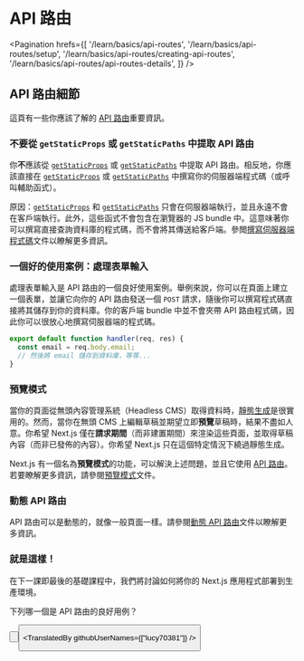 
# API 路由

<Pagination
  hrefs={[
    '/learn/basics/api-routes',
    '/learn/basics/api-routes/setup',
    '/learn/basics/api-routes/creating-api-routes',
    '/learn/basics/api-routes/api-routes-details',
  ]}
/>

## API 路由細節

這頁有一些你應該了解的 <a href="/docs/api-routes/introduction" target="_blank">API 路由</a>重要資訊。

### 不要從 `getStaticProps` 或 `getStaticPaths` 中提取 API 路由
你**不**應該從 <a href="/docs/basic-features/data-fetching/overview#getstaticprops-static-generation" class="link-code" target="_blank">`getStaticProps`</a> 或 <a href="/docs/basic-features/data-fetching/overview#getstaticpaths-static-generation" class="link-code" target="_blank">`getStaticPaths`</a> 中提取 API 路由。相反地，你應該直接在 <a href="/docs/basic-features/data-fetching/overview#getstaticprops-static-generation" class="link-code" target="_blank">`getStaticProps`</a> 或 <a href="/docs/basic-features/data-fetching/overview#getstaticpaths-static-generation" class="link-code" target="_blank">`getStaticPaths`</a> 中撰寫你的伺服器端程式碼（或呼叫輔助函式）。

原因：<a href="/docs/basic-features/data-fetching/overview#getstaticprops-static-generation" class="link-code" target="_blank">`getStaticProps`</a> 和 <a href="/docs/basic-features/data-fetching/overview#getstaticpaths-static-generation" class="link-code" target="_blank">`getStaticPaths`</a> 只會在伺服器端執行，並且永遠不會在客戶端執行。此外，這些函式不會包含在瀏覽器的 JS bundle 中。這意味著你可以撰寫直接查詢資料庫的程式碼，而不會將其傳送給客戶端。參閲<a href="/docs/basic-features/data-fetching/get-static-props#write-server-side-code-directly" target="_blank">撰寫伺服器端程式碼</a>文件以瞭解更多資訊。

### 一個好的使用案例：處理表單輸入

處理表單輸入是 API 路由的一個良好使用案例。舉例來說，你可以在頁面上建立一個表單，並讓它向你的 API 路由發送一個 `POST` 請求，隨後你可以撰寫程式碼直接將其儲存到你的資料庫。你的客戶端 bundle 中並不會夾帶 API 路由程式碼，因此你可以很放心地撰寫伺服器端的程式碼。

```js
export default function handler(req, res) {
  const email = req.body.email;
  // 然後將 email 儲存到資料庫，等等...
}
```

### 預覽模式

當你的頁面從無頭內容管理系統（Headless CMS）取得資料時，<a href="/docs/basic-features/pages#static-generation-recommended" target="_blank">靜態生成</a>是很實用的。然而，當你在無頭 CMS 上編輯草稿並期望立即**預覽**草稿時，結果不盡如人意。你希望 Next.js 僅在**請求期間**（而非建置期間）來渲染這些頁面，並取得草稿內容（而非已發佈的內容）。你希望 Next.js 只在這個特定情況下繞過靜態生成。

Next.js 有一個名為**預覽模式**的功能，可以解決上述問題，並且它使用 <a href="/docs/api-routes/introduction" target="_blank">API 路由</a>。若要瞭解更多資訊，請參閱<a href="/docs/advanced-features/preview-mode" target="_blank">預覽模式</a>文件。

### 動態 API 路由
API 路由可以是動態的，就像一般頁面一樣。請參閱<a href="/docs/api-routes/dynamic-api-routes" target="_blank">動態 API 路由</a>文件以瞭解更多資訊。

### 就是這樣！
在下一課即最後的基礎課程中，我們將討論如何將你的 Next.js 應用程式部署到生產環境。

<Quiz>
  <QuizHeading type={QuizType.quickReview}>
    下列哪一個是 API 路由的良好用例？
  </QuizHeading>
  <QuizOptionGroup>
    <QuizOption text="將傳入的資料儲存到資料庫" />
    <QuizOption text="與第三方 API 安全地通信" /> 
    <QuizOption text="預覽 CMS 草稿內容" />
    <QuizOption text="以上皆是" isCorrect />
  </QuizOptionGroup>
</Quiz>

<Button
  content="返回上一頁 ←"
  url="/learn/basics/api-routes/creating-api-routes"
  basicStyle="text-white bg-[#0070f3]"
  hoverStyle="hover:opacity-90"
/>

<Button
  content="前往下一個課程 →"
  url="/learn/basics/deploying-nextjs-app"
  basicStyle="text-white bg-[#0070f3]"
  hoverStyle="hover:opacity-90"
/>

<TranslatedBy githubUserNames={["lucy70381"]} />

